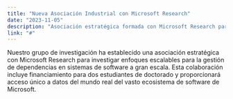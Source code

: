 ```yaml
---
title: "Nueva Asociación Industrial con Microsoft Research"
date: "2023-11-05"
description: "Asociación estratégica formada con Microsoft Research para estudiar la gestión de dependencias en sistemas a gran escala, incluyendo financiamiento para doctorado."
link: "#"
---
```


Nuestro grupo de investigación ha establecido una asociación estratégica con Microsoft Research para investigar enfoques escalables para la gestión de dependencias en sistemas de software a gran escala. Esta colaboración incluye financiamiento para dos estudiantes de doctorado y proporcionará acceso único a datos del mundo real del vasto ecosistema de software de Microsoft.
